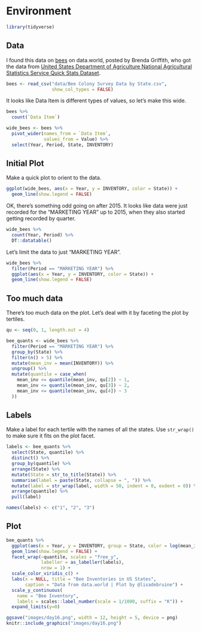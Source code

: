 # Environment

```r
library(tidyverse)
```


## Data

I found this data on [bees](https://data.world/finley/bee-colony-statistical-data-from-1987-2017) on data.world, posted by Brenda Griffith, who got the data from [United States Department of Agriculture National Agricultural Statistics Service Quick Stats Dataset](https://quickstats.nass.usda.gov/).

```r
bees <- read_csv("data/Bee Colony Survey Data by State.csv",
                 show_col_types = FALSE)
```



It looks like Data Item is different types of values, so let's make this wide.

```r
bees %>%
  count(`Data Item`)
```

```r
wide_bees <- bees %>%
  pivot_wider(names_from = `Data Item`,
              values_from = Value) %>%
  select(Year, Period, State, INVENTORY)
```

## Initial Plot

Make a quick plot to orient to the data.

```r
ggplot(wide_bees, aes(x = Year, y = INVENTORY, color = State)) +
  geom_line(show.legend = FALSE)
```


OK, there's something odd going on after 2015. It looks like data were just recorded for the "MARKETING YEAR" up to 2015, when they also started getting recorded by quarter. 

```r
wide_bees %>%
  count(Year, Period) %>%
  DT::datatable()
```

Let's limit the data to just "MARKETING YEAR".

```r
wide_bees %>%
  filter(Period == "MARKETING YEAR") %>%
  ggplot(aes(x = Year, y = INVENTORY, color = State)) +
  geom_line(show.legend = FALSE)
```

## Too much data

There's too much data on the plot. Let's deal with it by faceting the plot by tertiles.

```r
qu <- seq(0, 1, length.out = 4)

bee_quants <- wide_bees %>%
  filter(Period == "MARKETING YEAR") %>%
  group_by(State) %>%
  filter(n() > 5) %>%
  mutate(mean_inv = mean(INVENTORY)) %>%
  ungroup() %>%
  mutate(quantile = case_when(
    mean_inv <= quantile(mean_inv, qu[2]) ~ 1,
    mean_inv <= quantile(mean_inv, qu[3]) ~ 2,
    mean_inv <= quantile(mean_inv, qu[4]) ~ 3
  ))

```

## Labels

Make a label for each tertile with the names of all the states. Use `str_wrap()` to make sure it fits on the plot facet.

```r
labels <- bee_quants %>%
  select(State, quantile) %>%
  distinct() %>%
  group_by(quantile) %>%
  arrange(State) %>%
  mutate(State = str_to_title(State)) %>%
  summarise(label = paste(State, collapse = ", ")) %>%
  mutate(label = str_wrap(label, width = 50, indent = 0, exdent = 0)) %>%
  arrange(quantile) %>%
  pull(label)

names(labels) <- c("1", "2", "3")
```


## Plot

```r
bee_quants %>%
  ggplot(aes(x = Year, y = INVENTORY, group = State, color = log(mean_inv))) +
  geom_line(show.legend = FALSE) +
  facet_wrap(~quantile, scales = "free_y", 
             labeller = as_labeller(labels),
             nrow = 1) +
  scale_color_viridis_c() +
  labs(x = NULL, title = "Bee Inventories in US States",
       caption = "Data from data.world | Plot by @lisadebruine") +
  scale_y_continuous(
    name = "Bee Inventory",
    labels = scales::label_number(scale = 1/1000, suffix = "K")) +
  expand_limits(y=0)
```


```r
ggsave("images/day16.png", width = 12, height = 5, device = png)
knitr::include_graphics("images/day16.png")
```





